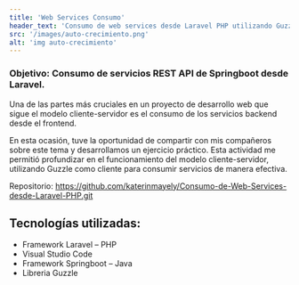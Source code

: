 ```yaml
---
title: 'Web Services Consumo'
header_text: 'Consumo de web services desde Laravel PHP utilizando Guzzel '
src: '/images/auto-crecimiento.png'
alt: 'img auto-crecimiento'
---
```


### Objetivo: Consumo de servicios REST API de Springboot desde Laravel. 

Una de las partes más cruciales en un proyecto de desarrollo web que sigue el modelo cliente-servidor 
es el consumo de los servicios backend desde el frontend. 

En esta ocasión, tuve la oportunidad de compartir con mis compañeros sobre este tema y 
desarrollamos un ejercicio práctico. Esta actividad me permitió profundizar en el funcionamiento 
del modelo cliente-servidor, utilizando Guzzle como cliente para consumir servicios de manera efectiva. 

Repositorio: https://github.com/katerinmayely/Consumo-de-Web-Services-desde-Laravel-PHP.git

## Tecnologías utilizadas:  

- Framework Laravel – PHP 
- Visual Studio Code 
- Framework Springboot – Java 
- Libreria Guzzle 